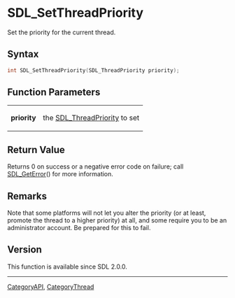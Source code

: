 = SDL_SetThreadPriority =

Set the priority for the current thread.

== Syntax ==

<syntaxhighlight lang='c'>
int SDL_SetThreadPriority(SDL_ThreadPriority priority);
</syntaxhighlight>

== Function Parameters ==

{|
|'''priority'''
|the [[SDL_ThreadPriority]] to set
|}

== Return Value ==

Returns 0 on success or a negative error code on failure; call
[[SDL_GetError]]() for more information.

== Remarks ==

Note that some platforms will not let you alter the priority (or at least,
promote the thread to a higher priority) at all, and some require you to be
an administrator account. Be prepared for this to fail.

== Version ==

This function is available since SDL 2.0.0.

----
[[CategoryAPI]], [[CategoryThread]]


